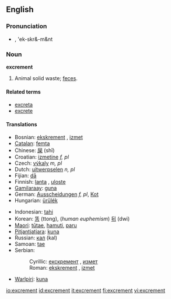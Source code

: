 ==English==

===Pronunciation===
*{{IPA|/'ek.skrə.mənt/}}, 'ek-skr&-m&nt

===Noun===
'''excrement''' {{italbrac|uncountable}}

# Animal solid waste; [[feces]].

====Related terms====
*[[excreta]]
*[[excrete]]

====Translations====
{{top}}
*Bosnian: [[ekskrement#Bosnian|ekskrement]] {{m}}, [[izmet#Bosnian|izmet]] {{m}}
*[[Catalan]]: [[femta]] {{f}}
*Chinese: [[屎]] (shǐ)
*Croatian: [[izmetine]] ''f, pl''
*Czech: [[výkaly]] ''m, pl''
*Dutch: [[uitwerpselen]] ''n, pl''
*Fijian: [[dā]]
*Finnish: [[lanta]] {{italbrac|animal excrement}}, [[uloste]] {{italbrac|human excrement}}
*[[Gamilaraay]]: [[guna]]
*German: [[Ausscheidungen]] ''f, pl'', [[Kot]] {{m}}
*Hungarian: [[ürülék]]
{{mid}}
*Indonesian: [[tahi]]
*Korean: [[똥]] (ttong), (''human euphemism'') [[뒤]] (dwi)
*[[Maori]]: [[tūtae]], [[hamuti]], [[paru]]
*[[Pitjantjatjara]]: [[kuna]]
*Russian: [[кал]] (kal) {{m}}
*Samoan: [[tae]]
*Serbian:
*:Cyrillic: [[екскремент#Serbian|екскремент]] {{m}}, [[измет#Serbian|измет]] {{m}}
*:Roman: [[ekskrement#Serbian|ekskrement]] {{m}}, [[izmet#Serbian|izmet]] {{m}}
*[[Warlpiri]]: [[kuna]]
{{bottom}}

[[io:excrement]]
[[id:excrement]]
[[it:excrement]]
[[fi:excrement]]
[[vi:excrement]]